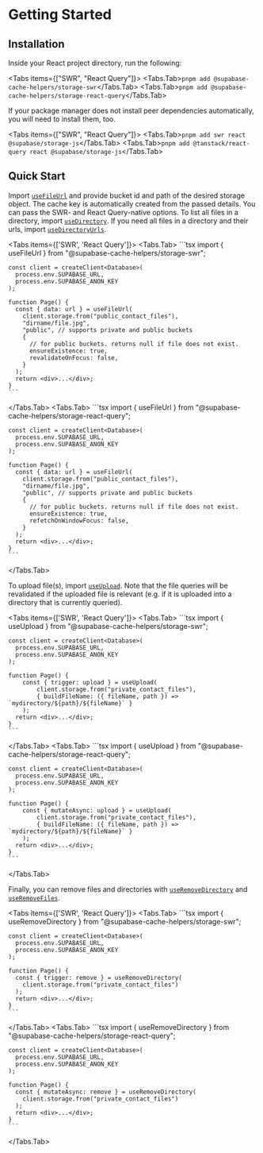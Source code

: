 
# Getting Started

## Installation

Inside your React project directory, run the following:

<Tabs items={["SWR", "React Query"]}>
  <Tabs.Tab>`pnpm add @supabase-cache-helpers/storage-swr`</Tabs.Tab>
  <Tabs.Tab>`pnpm add @supabase-cache-helpers/storage-react-query`</Tabs.Tab>
</Tabs>

If your package manager does not install peer dependencies automatically, you will need to install them, too.

<Tabs items={["SWR", "React Query"]}>
  <Tabs.Tab>`pnpm add swr react @supabase/storage-js`</Tabs.Tab>
  <Tabs.Tab>`pnpm add @tanstack/react-query react @supabase/storage-js`</Tabs.Tab>
</Tabs>

## Quick Start

Import [`useFileUrl`](./queries#usefileurl) and provide bucket id and path of the desired storage object. The cache key is automatically created from the passed details. You can pass the SWR- and React Query-native options. To list all files in a directory, import [`useDirectory`](./queries#usedirectory). If you need all files in a directory and their urls, import [`useDirectoryUrls`](./queries#usedirectoryurls).

<Tabs items={['SWR', 'React Query']}>
  <Tabs.Tab>
    ```tsx
    import { useFileUrl } from "@supabase-cache-helpers/storage-swr";

    const client = createClient<Database>(
      process.env.SUPABASE_URL,
      process.env.SUPABASE_ANON_KEY
    );

    function Page() {
      const { data: url } = useFileUrl(
        client.storage.from("public_contact_files"),
        "dirname/file.jpg",
        "public", // supports private and public buckets
        {
          // for public buckets. returns null if file does not exist.
          ensureExistence: true,
          revalidateOnFocus: false,
        }
      );
      return <div>...</div>;
    }
    ```

  </Tabs.Tab>
  <Tabs.Tab>
    ```tsx
    import { useFileUrl } from "@supabase-cache-helpers/storage-react-query";

    const client = createClient<Database>(
      process.env.SUPABASE_URL,
      process.env.SUPABASE_ANON_KEY
    );

    function Page() {
      const { data: url } = useFileUrl(
        client.storage.from("public_contact_files"),
        "dirname/file.jpg",
        "public", // supports private and public buckets
        {
          // for public buckets. returns null if file does not exist.
          ensureExistence: true,
          refetchOnWindowFocus: false,
        }
      );
      return <div>...</div>;
    }
    ```

  </Tabs.Tab>
</Tabs>

To upload file(s), import [`useUpload`](./mutations#useupload). Note that the file queries will be revalidated if the uploaded file is relevant (e.g. if it is uploaded into a directory that is currently queried).

<Tabs items={['SWR', 'React Query']}>
  <Tabs.Tab>
    ```tsx
    import { useUpload } from "@supabase-cache-helpers/storage-swr";

    const client = createClient<Database>(
      process.env.SUPABASE_URL,
      process.env.SUPABASE_ANON_KEY
    );

    function Page() {
        const { trigger: upload } = useUpload(
            client.storage.from("private_contact_files"),
            { buildFileName: ({ fileName, path }) => `mydirectory/${path}/${fileName}` }
        );
      return <div>...</div>;
    }
    ```

  </Tabs.Tab>
  <Tabs.Tab>
    ```tsx
    import { useUpload } from "@supabase-cache-helpers/storage-react-query";

    const client = createClient<Database>(
      process.env.SUPABASE_URL,
      process.env.SUPABASE_ANON_KEY
    );

    function Page() {
        const { mutateAsync: upload } = useUpload(
            client.storage.from("private_contact_files"),
            { buildFileName: ({ fileName, path }) => `mydirectory/${path}/${fileName}` }
        );
      return <div>...</div>;
    }
    ```

  </Tabs.Tab>
</Tabs>

Finally, you can remove files and directories with [`useRemoveDirectory`](./mutations#useremovedirectory) and [`useRemoveFiles`](./mutations#useremovefiles).

<Tabs items={['SWR', 'React Query']}>
  <Tabs.Tab>
    ```tsx
    import { useRemoveDirectory } from "@supabase-cache-helpers/storage-swr";

    const client = createClient<Database>(
      process.env.SUPABASE_URL,
      process.env.SUPABASE_ANON_KEY
    );

    function Page() {
      const { trigger: remove } = useRemoveDirectory(
        client.storage.from("private_contact_files")
      );
      return <div>...</div>;
    }
    ```

  </Tabs.Tab>
  <Tabs.Tab>
    ```tsx
    import { useRemoveDirectory } from "@supabase-cache-helpers/storage-react-query";

    const client = createClient<Database>(
      process.env.SUPABASE_URL,
      process.env.SUPABASE_ANON_KEY
    );

    function Page() {
      const { mutateAsync: remove } = useRemoveDirectory(
        client.storage.from("private_contact_files")
      );
      return <div>...</div>;
    }
    ```

  </Tabs.Tab>
</Tabs>
